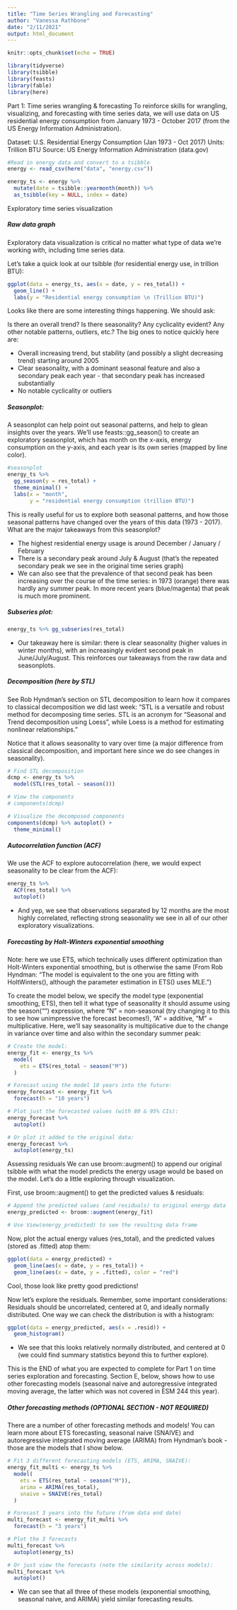 ```yaml
---
title: "Time Series Wrangling and Forecasting"
author: "Vanessa Rathbone"
date: "2/11/2021"
output: html_document
---
```


```r
knitr::opts_chunk$set(echo = TRUE)

library(tidyverse)
library(tsibble)
library(feasts)
library(fable)
library(here)
```

Part 1: Time series wrangling & forecasting
To reinforce skills for wrangling, visualizing, and forecasting with time series data, we will use data on US residential energy consumption from January 1973 - October 2017 (from the US Energy Information Administration).

Dataset: U.S. Residential Energy Consumption (Jan 1973 - Oct 2017)
Units: Trillion BTU
Source: US Energy Information Administration (data.gov)
```r

#Read in energy data and convert to a tsibble
energy <- read_csv(here("data", "energy.csv"))

energy_ts <- energy %>% 
  mutate(date = tsibble::yearmonth(month)) %>% 
  as_tsibble(key = NULL, index = date)

```
Exploratory time series visualization

##### Raw data graph
Exploratory data visualization is critical no matter what type of data we’re working with, including time series data.

Let’s take a quick look at our tsibble (for residential energy use, in trillion BTU):
```r

ggplot(data = energy_ts, aes(x = date, y = res_total)) +
  geom_line() +
  labs(y = "Residential energy consumption \n (Trillion BTU)")
```
Looks like there are some interesting things happening. We should ask:

Is there an overall trend?
Is there seasonality?
Any cyclicality evident?
Any other notable patterns, outliers, etc.?
The big ones to notice quickly here are:

- Overall increasing trend, but stability (and possibly a slight decreasing trend) starting around 2005
- Clear seasonality, with a dominant seasonal feature and also a secondary peak each year - that secondary peak has increased substantially
- No notable cyclicality or outliers

##### Seasonplot:
A seasonplot can help point out seasonal patterns, and help to glean insights over the years. We’ll use feasts::gg_season() to create an exploratory seasonplot, which has month on the x-axis, energy consumption on the y-axis, and each year is its own series (mapped by line color).

```r
#seasonplot
energy_ts %>% 
  gg_season(y = res_total) +
  theme_minimal() +
  labs(x = "month",
       y = "residential energy consumption (trillion BTU)")

```

This is really useful for us to explore both seasonal patterns, and how those seasonal patterns have changed over the years of this data (1973 - 2017). What are the major takeaways from this seasonplot?

- The highest residential energy usage is around December / January / February
- There is a secondary peak around July & August (that’s the repeated secondary peak we see in the original time series graph)
- We can also see that the prevalence of that second peak has been increasing over the course of the time series: in 1973 (orange) there was hardly any summer peak. In more recent years (blue/magenta) that peak is much more prominent.

##### Subseries plot:
```r
energy_ts %>% gg_subseries(res_total)
```
- Our takeaway here is similar: there is clear seasonality (higher values in winter months), with an increasingly evident second peak in June/July/August. This reinforces our takeaways from the raw data and seasonplots.

##### Decomposition (here by STL)

See Rob Hyndman’s section on STL decomposition to learn how it compares to classical decomposition we did last week: “STL is a versatile and robust method for decomposing time series. STL is an acronym for “Seasonal and Trend decomposition using Loess”, while Loess is a method for estimating nonlinear relationships."

Notice that it allows seasonality to vary over time (a major difference from classical decomposition, and important here since we do see changes in seasonality).
```r
# Find STL decomposition
dcmp <- energy_ts %>%
  model(STL(res_total ~ season()))

# View the components
# components(dcmp)

# Visualize the decomposed components
components(dcmp) %>% autoplot() +
  theme_minimal()
```
##### Autocorrelation function (ACF)
We use the ACF to explore autocorrelation (here, we would expect seasonality to be clear from the ACF):
```r

energy_ts %>% 
  ACF(res_total) %>% 
  autoplot()
```
- And yep, we see that observations separated by 12 months are the most highly correlated, reflecting strong seasonality we see in all of our other exploratory visualizations.

##### Forecasting by Holt-Winters exponential smoothing
Note: here we use ETS, which technically uses different optimization than Holt-Winters exponential smoothing, but is otherwise the same (From Rob Hyndman: “The model is equivalent to the one you are fitting with HoltWinters(), although the parameter estimation in ETS() uses MLE.”)

To create the model below, we specify the model type (exponential smoothing, ETS), then tell it what type of seasonality it should assume using the season("") expression, where “N” = non-seasonal (try changing it to this to see how unimpressive the forecast becomes!), “A” = additive, “M” = multiplicative. Here, we’ll say seasonality is multiplicative due to the change in variance over time and also within the secondary summer peak:
```r
# Create the model:
energy_fit <- energy_ts %>%
  model(
    ets = ETS(res_total ~ season("M"))
  )

# Forecast using the model 10 years into the future:
energy_forecast <- energy_fit %>% 
  forecast(h = "10 years")

# Plot just the forecasted values (with 80 & 95% CIs):
energy_forecast %>% 
  autoplot()

```
```r
# Or plot it added to the original data:
energy_forecast %>% 
  autoplot(energy_ts)
```
Assessing residuals
We can use broom::augment() to append our original tsibble with what the model predicts the energy usage would be based on the model. Let’s do a little exploring through visualization.

First, use broom::augment() to get the predicted values & residuals:
```r
# Append the predicted values (and residuals) to original energy data
energy_predicted <- broom::augment(energy_fit)

# Use View(energy_predicted) to see the resulting data frame
```

Now, plot the actual energy values (res_total), and the predicted values (stored as .fitted) atop them:
```r

ggplot(data = energy_predicted) +
  geom_line(aes(x = date, y = res_total)) +
  geom_line(aes(x = date, y = .fitted), color = "red")
```
Cool, those look like pretty good predictions!

Now let’s explore the residuals. Remember, some important considerations: Residuals should be uncorrelated, centered at 0, and ideally normally distributed. One way we can check the distribution is with a histogram:
```r
ggplot(data = energy_predicted, aes(x = .resid)) +
  geom_histogram()

```
- We see that this looks relatively normally distributed, and centered at 0 (we could find summary statistics beyond this to further explore).

This is the END of what you are expected to complete for Part 1 on time series exploration and forecasting. Section E, below, shows how to use other forecasting models (seasonal naive and autoregressive integrated moving average, the latter which was not covered in ESM 244 this year).

##### Other forecasting methods (OPTIONAL SECTION - NOT REQUIRED)
There are a number of other forecasting methods and models! You can learn more about ETS forecasting, seasonal naive (SNAIVE) and autoregressive integrated moving average (ARIMA) from Hyndman’s book - those are the models that I show below.
```r

# Fit 3 different forecasting models (ETS, ARIMA, SNAIVE):
energy_fit_multi <- energy_ts %>%
  model(
    ets = ETS(res_total ~ season("M")),
    arima = ARIMA(res_total),
    snaive = SNAIVE(res_total)
  )

# Forecast 3 years into the future (from data end date)
multi_forecast <- energy_fit_multi %>% 
  forecast(h = "3 years")

# Plot the 3 forecasts
multi_forecast %>% 
  autoplot(energy_ts)
```

```r
# Or just view the forecasts (note the similarity across models):
multi_forecast %>% 
  autoplot()
```
- We can see that all three of these models (exponential smoothing, seasonal naive, and ARIMA) yield similar forecasting results.


